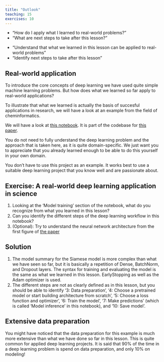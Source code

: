 ```yaml
---
title: "Outlook"
teaching: 15
exercises: 10
---
```


::: questions
- "How do I apply what I learned to real-world problems?"
- "What are next steps to take after this lesson?"
:::

::: objectives
- "Understand that what we learned in this lesson can be applied to real-world problems"
- "Identify next steps to take after this lesson"
:::

## Real-world application
To introduce the core concepts of deep learning we have used quite simple machine learning problems.
But how does what we learned so far apply to real-world applications?

To illustrate that what we learned is actually the basis of succesful applications in research,
we will have a look at an example from the field of cheminformatics.

We will have a look at [this notebook](https://github.com/matchms/ms2deepscore/blob/0.4.0/notebooks/MS2DeepScore_tutorial.ipynb).
It is part of the codebase for [this paper](https://doi.org/10.1186/s13321-021-00558-4).

You do not need to fully understand the deep learning problem and the approach that is taken here, as it is quite domain-specific.
We just want you to appreciate that you already learned enough to be able to do this yourself in your own domain.

::: instructor
You don't have to use this project as an example.
It works best to use a suitable deep learning project that you know well and are passionate about.
:::
::: challenge
## Exercise: A real-world deep learning application in science

1. Looking at the 'Model training' section of the notebook, what do you recognize from what you learned in this lesson?
2. Can you identify the different steps of the deep learning workflow in this notebook?
3. (Optional): Try to understand the neural network architecture from the first figure of [the paper](https://doi.org/10.1186/s13321-021-00558-4)

:::: solution
## Solution
1. The model summary for the Siamese model is more complex than what we have seen so far,
but it is basically a repetition of Dense, BatchNorm, and Dropout layers.
The syntax for training and evaluating the model is the same as what we learned in this lesson.
EarlyStopping as well as the Adam optimizer is used.
2. The different steps are not as clearly defined as in this lesson, but you should be able to identify '3: Data preparation',
'4: Choose a pretrained model or start building architecture from scratch', '5: Choose a loss function and optimizer', '6: Train the model',
'7: Make predictions' (which is called 'Model inference' in this notebook), and '10: Save model'.
::::
:::

::: callout
## Extensive data preparation
You might have noticed that the data preparation for this example is much more extensive than what we have done so far
in this lesson. This is quite common for applied deep learning projects. It is said that 90% of the time in a
deep learning problem is spend on data preparation, and only 10% on modeling!
:::

